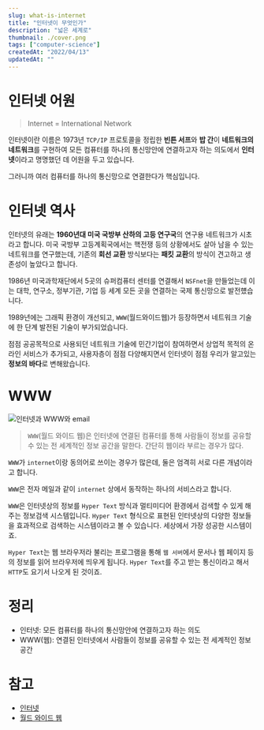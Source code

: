 ```yaml
---
slug: what-is-internet
title: "인터넷이 무엇인가"
description: "넓은 세계로"
thumbnail: ./cover.png
tags: ["computer-science"]
createdAt: "2022/04/13"
updatedAt: ""
---
```


# 인터넷 어원

> Internet = International Network

인터넷이란 이름은 1973년 `TCP/IP` 프로토콜을 정립한 **빈튼 서프**와 **밥 간**이 **네트워크의 네트워크**를 구현하여 모든 컴퓨터를 하나의 통신망안에 연결하고자 하는 의도에서 **인터넷**이라고 명명했던 데 어원을 두고 있습니다.

그러니까 여러 컴퓨터를 하나의 통신망으로 연결한다가 핵심입니다.

# 인터넷 역사

인터넷의 유래는 **1960년대 미국 국방부 산하의 고등 연구국**의 연구용 네트워크가 시초라고 합니다. 미국 국방부 고등계획국에서는 핵전쟁 등의 상황에서도 살아 남을 수 있는 네트워크를 연구했는데, 기존의 **회선 교환** 방식보다는 **패킷 교환**의 방식이 견고하고 생존성이 높았다고 합니다.

1986년 미국과학재단에서 5곳의 슈퍼컴퓨터 센터를 연결해서 `NSFnet`을 만들었는데 이는 대학, 연구소, 정부기관, 기업 등 세계 모든 곳을 연결하는 국제 통신망으로 발전헀습니다.

1989년에는 그래픽 환경이 개선되고, `WWW`(월드와이드웹)가 등장하면서 네트워크 기술에 한 단계 발전된 기술이 부가되었습니다.

점점 공공목적으로 사용되던 네트워크 기술에 민간기업이 참여하면서 상업적 목적의 온라인 서비스가 추가되고, 사용자층이 점점 다양해지면서 인터넷이 점점 우리가 알고있는 **정보의 바다**로 변해왔습니다.

# WWW

![인터넷과 WWW와 email](./1.png)

> `WWW`(월드 와이드 웹)은 인터넷에 연결된 컴퓨터를 통해 사람들이 정보를 공유할 수 있는 전 세계적인 정보 공간을 말한다. 간단히 웹이라 부르는 경우가 많다.

`WWW`가 `internet`이랑 동의어로 쓰이는 경우가 많은데, 둘은 엄격히 서로 다른 개념이라고 합니다.

`WWW`은 전자 메일과 같이 `internet` 상에서 동작하는 하나의 서비스라고 합니다.

`WWW`은 인터넷상의 정보를 `Hyper Text` 방식과 멀티미디어 환경에서 검색할 수 있게 해주는 정보검색 시스템입니다. `Hyper Text` 형식으로 표현된 인터넷상의 다양한 정보들을 효과적으로 검색하는 시스템이라고 볼 수 있습니다. 세상에서 가장 성공한 시스템이죠.

`Hyper Text`는 웹 브라우저라 불리는 프로그램을 통해 `웹 서버`에서 문서나 웹 페이지 등의 정보를 읽어 브라우저에 띄우게 됩니다. `Hyper Text`를 주고 받는 통신이라고 해서 `HTTP`도 요기서 나오게 된 것이죠.

# 정리

- 인터넷: 모든 컴퓨터를 하나의 통신망안에 연결하고자 하는 의도
- WWW(웹): 연결된 인터넷에서 사람들이 정보를 공유할 수 있는 전 세계적인 정보 공간

# 참고

- [인터넷](https://ko.wikipedia.org/wiki/%EC%9D%B8%ED%84%B0%EB%84%B7)
- [월드 와이드 웹](https://ko.wikipedia.org/wiki/%EC%9B%94%EB%93%9C_%EC%99%80%EC%9D%B4%EB%93%9C_%EC%9B%B9)
